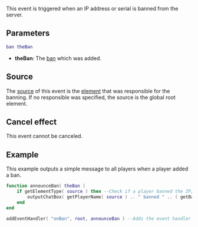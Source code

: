 
{{Server event}}
This event is triggered when an IP address or serial is banned from the server.

==Parameters==
<syntaxhighlight lang="lua">
ban theBan
</syntaxhighlight> 

*'''theBan ''': The [[/ban.md|ban]] which was added.

==Source==
The [[/event_system#Event_source.md|source]] of this event is the [[/element.md|element]] that was responsible for the banning. If no responsible was specified, the source is the global root element.

==Cancel effect==
This event cannot be canceled.

==Example== 
This example outputs a simple message to all players when a player added a ban.
<syntaxhighlight lang="lua">
function announceBan( theBan )
	if getElementType( source ) then --Check if a player banned the IP/Serial
		outputChatBox( getPlayerName( source ) .. " banned " .. ( getBanSerial(theBan) or getBanIP(theBan) ) ) --Output to the chatbox saying the player has banned the IP/Serial
	end
end

addEventHandler( "onBan", root, announceBan ) --Adds the event handler for 'onBan' and must be bound to root
</syntaxhighlight>

{{See also/Server event|Server events}}